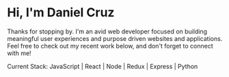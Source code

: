 # Hi, I'm Daniel Cruz

Thanks for stopping by. I'm an avid web developer focused on building meaningful user experiences and purpose driven websites and applications.
Feel free to check out my recent work below, and don't forget to connect with me!

Current Stack: JavaScript | React | Node | Redux | Express | Python